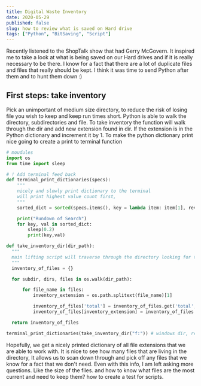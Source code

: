 ```yaml
---
title: Digital Waste Inventory
date: 2020-05-29
published: false
slug: how to review what is saved on Hard drive
tags: ["Python", "BitSaving", "Script"]
---
```


Recently listened to the ShopTalk show that had Gerry McGovern. It inspired me to take a look at what is being saved on our Hard drives and if it is really necessary to be there. I know for a fact that there are a lot of duplicate files and files that really should be kept. I think it was time to send Python after them and to hunt them down :)

## First steps: take inventory

Pick an unimportant of medium size directory, to reduce the risk of losing file you wish to keep and keep run times short. Python is able to walk the directory, subdirectories and file. To take inventory the function will walk through the dir and add new extension found in dir. If the extension is in the Python dictionary and increment it by 1. To make the python dictionary print nice going to create a print to terminal function

```python
# moudules
import os
from time import sleep

# ! Add terminal feed back
def terminal_print_dictionaries(specs):
    """
    nicely and slowly print dictionary to the terminal
    will print highest value count first,
    """
    sorted_dict = sorted(specs.items(), key = lambda item: item[1], reverse = True)

    print("Rundown of Search")
    for key, val in sorted_dict:
        sleep(0.2)
        print(key,val)

def take_inventory_dir(dir_path):
  """
  main lifting script will traverse through the directory looking for the files that can be removed
  """
  inventory_of_files = {}

  for subdir, dirs, files in os.walk(dir_path):

      for file_name in files:
          inventory_extension = os.path.splitext(file_name)[1]

          inventory_of_files['total'] = inventory_of_files.get('total',0)+1  # total file count in dir
          inventory_of_files[inventory_extension] = inventory_of_files.get(inventory_extension,0)+1

  return inventory_of_files

terminal_print_dictionaries(take_inventory_dir("f:")) # windows dir, replace to what ever desired
```

Hopefully, we get a nicely printed dictionary of all file extensions that we are able to work with. It is nice to see how many files that are living in the directory, It allows us to scan down through and pick off any files that we know for a fact that we don't need. Even with this info, I am left asking more questions. Like the size of the files. and how to know what files are the most current and need to keep them? how to create a test for scripts.

